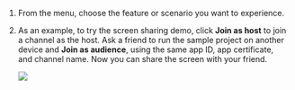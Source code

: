 <PlatformWrapper platform="web">

1. From the menu, choose the feature or scenario you want to experience.

1. As an example, to try the screen sharing demo, click **Join as host** to join a channel as the host. Ask a friend to run the sample project on another device and **Join as audience**, using the same app ID, app certificate, and channel name. Now you can share the screen with your friend.

    ![](/images/video-sdk/run-compile-web-step-2.png)

</PlatformWrapper>